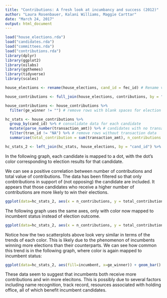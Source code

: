 ```yaml
---
title: "Contributions: A fresh look at incumbancy and success (2012)"
author: "Laura Rosenbauer, Kalani Williams, Maggie Carttar"
date: "March 24, 2017"
output: html_document
---
```


```r

load("house_elections.rda")
load("candidates.rda")
load("committees.rda")
load("contributions.rda")
library(dplyr)
library(ggplot2)
library(oilabs)
library(ggthemes)
library(tidyverse)
library(scales)
```



```r
house_elections <- rename(house_elections, cand_id = fec_id) # Rename variable to facilitate join.
```


```r
house_contributions <- full_join(house_elections, contributions, by = "cand_id") %>% filter(transaction_type != "24A" & transaction_type != "24N") # Join house election table with contributions table 

house_contributions <- house_contributions %>%
  filter(ge_winner != "") # remove rows with blank spaces for election results column
```


```r
hc_stats <- house_contributions %>%
  group_by(cand_id) %>% # consolidate data for each candidate
  mutate(parse_number(transaction_amt)) %>% # candidates with no transaction data were removed
  filter(tran_id != "NA") %>% # remove rows without transaction data
  summarise(total_contribution = sum(transaction_amt), n_contributions = n_distinct(tran_id), avg_contribution = total_contribution/n_contributions) # create new variables for total contribution per candidate, number of contributions per candidate, and average contribution per candidate
```


```r
hc_stats_2 <- left_join(hc_stats, house_elections, by = "cand_id") %>% select(cand_id, total_contribution, n_contributions, avg_contribution, candidate_name, party, ge_winner, incumbent) # Add variables from house election data to hc_stats
```

In the following graph, each candidate is mapped to a dot, with the dot's color corresponding to election results for that candidate.

We can see a positive correlation between number of contributions and total value of contributions. The data has been filtered so that only conbtributions in support of (not opposing) the candidate are included. It appears that those candidates who receive a higher number of contributions are more likely to win their elections.



```r
ggplot(data=hc_stats_2, aes(x = n_contributions, y = total_contribution, color = ge_winner)) + geom_point(alpha = 6/10) + labs(list(title = "Donations: How Many and How Big?", x = "Number of Contributions", y = "Total Contributions", color = "")) + scale_color_brewer(labels = c("N" = "Lost", "W" = "Won"), palette = "Accent") + scale_y_continuous(labels = dollar) + theme_hc()
```

The following graph uses the same axes, only with color now mapped to incumbent status instead of election outcome.

```r
ggplot(data=hc_stats_2, aes(x = n_contributions, y = total_contribution, color = incumbent)) + geom_point(alpha = 4/10) + labs(list(title = "How Grass-Roots Are the Incumbents?", x = "Number of Contributions", y = "Total Contributions", color = "")) + scale_y_continuous(labels = dollar) + scale_color_tableau(labels = c("TRUE" = "Incumbent", "FALSE" = "Non-Incumbent" )) + theme_hc()
```

Notice how the two scatterplots above look very similar in terms of the trends of each color. This is likely due to the phenomenon of incumbents winning more elections than their counterparts. We can see how common this trend is in the following graph, where color is again mapped to incumbent status:

```r
ggplot(data=hc_stats_2, aes(fill=incumbent, x=ge_winner)) + geom_bar() + scale_fill_tableau(labels = c("FALSE" = "Non-Incument", "TRUE" = "Incumbent")) + labs(list(title = "How Often do Incumbents Win?", x = "Election Results", y = "Count", fill = "Incumbent Status")) + scale_x_discrete(labels = c("N" = "Lost", "W" = "Won")) + theme_hc()

```

These data seem to suggest that incumbents both receive more contributions and win more elecitons. This is possibly due to several factors including name recognition, track record, resources associated with holding office, all of which benefit incumbent candidates.